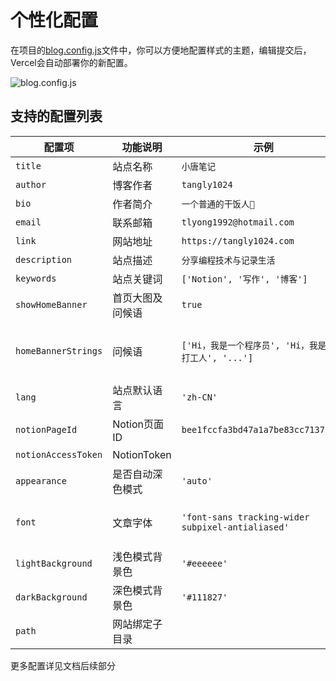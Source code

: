 # 个性化配置

在项目的[blog.config.js](https://github.com/tangly1024/NotionNext/blob/main/blog.config.js)文件中，你可以方便地配置样式的主题，编辑提交后，Vercel会自动部署你的新配置。


![blog.config.js](/features-personality.png)

## 支持的配置列表


| 配置项 | 功能说明 | 示例 | 备注 |
| --- | --- | --- |--- |
| `title` | 站点名称 | `小唐笔记` |  |
| `author`| 博客作者 | `tangly1024` | |
| `bio`| 作者简介| `一个普通的干饭人🍚` | 简单点 |
| `email` | 联系邮箱 | `tlyong1992@hotmail.com` |  |
| `link` | 网站地址 | `https://tangly1024.com` |  |
| `description` | 站点描述 | `分享编程技术与记录生活` |  |
| `keywords` | 站点关键词  | `['Notion', '写作', '博客']` |  |
| `showHomeBanner`| 首页大图及问候语 |  `true` | [ true , false] |
| `homeBannerStrings` | 问候语 | `['Hi，我是一个程序员', 'Hi，我是一个打工人', '...']`  | 需开启`showHomeBanner` 选项，支持多个字符|
|`lang` | 站点默认语言 | `'zh-CN'` | 	|
| `notionPageId` | Notion页面ID | `bee1fccfa3bd47a1a7be83cc71372d83` | **重要必填** |
|`notionAccessToken` | NotionToken| ` `| 建议留空 |
| `appearance` | 是否自动深色模式 | `'auto'` |  |
|`font` | 文章字体 | `'font-sans tracking-wider subpixel-antialiased'` | 参考[tailwindcss字体](https://www.tailwindcss.cn/docs/font-family) |
| `lightBackground`| 浅色模式背景色 | `'#eeeeee'`  | 使用16进制的色号|
|`darkBackground` |深色模式背景色 | `'#111827'` | |
| `path` | 网站绑定子目录 |` ` | 将网站部署在单独的目录下 |

更多配置详见文档后续部分